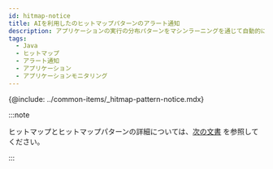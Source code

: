 ```yaml
---
id: hitmap-notice
title: AIを利用したのヒットマップパターンのアラート通知
description: アプリケーションの実行の分布パターンをマシンラーニングを通じて自動的に認識し、アラート通知を送信します。
tags:
  - Java
  - ヒットマップ
  - アラート通知
  - アプリケーション
  - アプリケーションモニタリング
---
```


{@include: ../common-items/_hitmap-pattern-notice.mdx}

:::note

ヒットマップとヒットマップパターンの詳細については、[次の文書](trs-view) を参照してください。

:::
